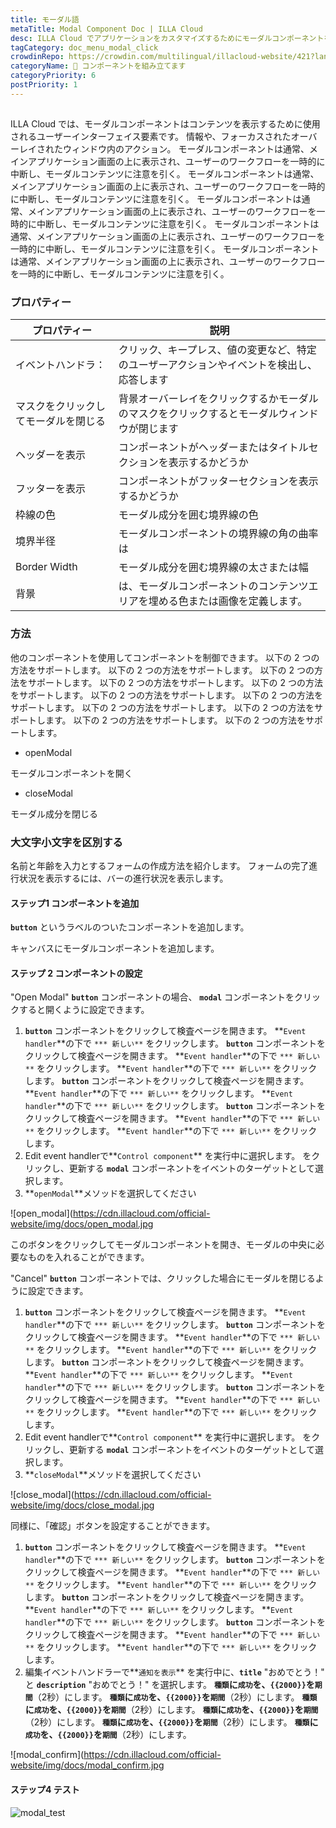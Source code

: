 ```yaml
---
title: モーダル語
metaTitle: Modal Component Doc | ILLA Cloud
desc: ILLA Cloud でアプリケーションをカスタマイズするためにモーダルコンポーネントを使用する方法を学びます。
tagCategory: doc_menu_modal_click
crowdinRepo: https://crowdin.com/multilingual/illacloud-website/421?languages=ja&filter=basic&value=0
categoryName: 🧬 コンポーネントを組み立てます
categoryPriority: 6
postPriority: 1
---
```


## <h2 hidden>モーダルとは？</h2>

ILLA Cloud では、モーダルコンポーネントはコンテンツを表示するために使用されるユーザーインターフェイス要素です。 情報や、フォーカスされたオーバーレイされたウィンドウ内のアクション。 モーダルコンポーネントは通常、メインアプリケーション画面の上に表示され、ユーザーのワークフローを一時的に中断し、モーダルコンテンツに注意を引く。 モーダルコンポーネントは通常、メインアプリケーション画面の上に表示され、ユーザーのワークフローを一時的に中断し、モーダルコンテンツに注意を引く。 モーダルコンポーネントは通常、メインアプリケーション画面の上に表示され、ユーザーのワークフローを一時的に中断し、モーダルコンテンツに注意を引く。 モーダルコンポーネントは通常、メインアプリケーション画面の上に表示され、ユーザーのワークフローを一時的に中断し、モーダルコンテンツに注意を引く。 モーダルコンポーネントは通常、メインアプリケーション画面の上に表示され、ユーザーのワークフローを一時的に中断し、モーダルコンテンツに注意を引く。

### プロパティー

| プロパティー                    | 説明                                                                                            |
| ------------------------- | --------------------------------------------------------------------------------------------- |
| イベントハンドラ：                 | クリック、キープレス、値の変更など、特定のユーザーアクションやイベントを検出し、応答します                                                 |
| マスクをクリックしてモーダルを閉じる        | 背景オーバーレイをクリックするかモーダルのマスクをクリックするとモーダルウィンドウが閉じます                                                |
| ヘッダーを表示                   | コンポーネントがヘッダーまたはタイトルセクションを表示するかどうか                                                             |
| フッターを表示                   | コンポーネントがフッターセクションを表示するかどうか                                                                    |
| 枠線の色                      | モーダル成分を囲む境界線の色                                                                                |
| 境界半径                      | モーダルコンポーネントの境界線の角の曲率は                                                                         |
| Border Width              | モーダル成分を囲む境界線の太さまたは幅                                                                           |
| 背景                        | は、モーダルコンポーネントのコンテンツエリアを埋める色または画像を定義します。                                                       |

### 方法

他のコンポーネントを使用してコンポーネントを制御できます。 以下の 2 つの方法をサポートします。 以下の 2 つの方法をサポートします。 以下の 2 つの方法をサポートします。 以下の 2 つの方法をサポートします。 以下の 2 つの方法をサポートします。 以下の 2 つの方法をサポートします。 以下の 2 つの方法をサポートします。 以下の 2 つの方法をサポートします。 以下の 2 つの方法をサポートします。 以下の 2 つの方法をサポートします。 以下の 2 つの方法をサポートします。

-   openModal

モーダルコンポーネントを開く

-   closeModal

モーダル成分を閉じる

### 大文字小文字を区別する

名前と年齢を入力とするフォームの作成方法を紹介します。 フォームの完了進行状況を表示するには、バーの進行状況を表示します。

#### ステップ1 コンポーネントを追加

**`button`** というラベルのついたコンポーネントを追加します。

キャンバスにモーダルコンポーネントを追加します。

#### ステップ 2 コンポーネントの設定

"Open Modal" **`button`** コンポーネントの場合、 **`modal`** コンポーネントをクリックすると開くように設定できます。

1.  **`button`** コンポーネントをクリックして検査ページを開きます。 **`Event handler`**の下で `*** 新しい**` をクリックします。 **`button`** コンポーネントをクリックして検査ページを開きます。 **`Event handler`**の下で `*** 新しい**` をクリックします。 **`Event handler`**の下で `*** 新しい**` をクリックします。 **`button`** コンポーネントをクリックして検査ページを開きます。 **`Event handler`**の下で `*** 新しい**` をクリックします。 **`Event handler`**の下で `*** 新しい**` をクリックします。 **`button`** コンポーネントをクリックして検査ページを開きます。 **`Event handler`**の下で `*** 新しい**` をクリックします。 **`Event handler`**の下で `*** 新しい**` をクリックします。
2.  Edit event handlerで**`Control component`** を実行中に選択します。 をクリックし、更新する **`modal`** コンポーネントをイベントのターゲットとして選択します。
3.  **`openModal`**メソッドを選択してください

![open_modal]\(https://cdn.illacloud.com/official-website/img/docs/open_modal.jpg

このボタンをクリックしてモーダルコンポーネントを開き、モーダルの中央に必要なものを入れることができます。

"Cancel" **`button`** コンポーネントでは、クリックした場合にモーダルを閉じるように設定できます。

1.  **`button`** コンポーネントをクリックして検査ページを開きます。 **`Event handler`**の下で `*** 新しい**` をクリックします。 **`button`** コンポーネントをクリックして検査ページを開きます。 **`Event handler`**の下で `*** 新しい**` をクリックします。 **`Event handler`**の下で `*** 新しい**` をクリックします。 **`button`** コンポーネントをクリックして検査ページを開きます。 **`Event handler`**の下で `*** 新しい**` をクリックします。 **`Event handler`**の下で `*** 新しい**` をクリックします。 **`button`** コンポーネントをクリックして検査ページを開きます。 **`Event handler`**の下で `*** 新しい**` をクリックします。 **`Event handler`**の下で `*** 新しい**` をクリックします。
2.  Edit event handlerで**`Control component`** を実行中に選択します。 をクリックし、更新する **`modal`** コンポーネントをイベントのターゲットとして選択します。
3.  **`closeModal`**メソッドを選択してください

![close_modal]\(https://cdn.illacloud.com/official-website/img/docs/close_modal.jpg

同様に、「確認」ボタンを設定することができます。

1.  **`button`** コンポーネントをクリックして検査ページを開きます。 **`Event handler`**の下で `*** 新しい**` をクリックします。 **`button`** コンポーネントをクリックして検査ページを開きます。 **`Event handler`**の下で `*** 新しい**` をクリックします。 **`Event handler`**の下で `*** 新しい**` をクリックします。 **`button`** コンポーネントをクリックして検査ページを開きます。 **`Event handler`**の下で `*** 新しい**` をクリックします。 **`Event handler`**の下で `*** 新しい**` をクリックします。 **`button`** コンポーネントをクリックして検査ページを開きます。 **`Event handler`**の下で `*** 新しい**` をクリックします。 **`Event handler`**の下で `*** 新しい**` をクリックします。
2.  編集イベントハンドラーで**`通知を表示`** を実行中に、**`title`** "おめでとう！" と **`description`** "おめでとう！" を選択します。 **`種類`**に`成功`を、`{{2000}}`を**`期間`**（2秒）にします。 **`種類`**に`成功`を、`{{2000}}`を**`期間`**（2秒）にします。 **`種類`**に`成功`を、`{{2000}}`を**`期間`**（2秒）にします。 **`種類`**に`成功`を、`{{2000}}`を**`期間`**（2秒）にします。 **`種類`**に`成功`を、`{{2000}}`を**`期間`**（2秒）にします。 **`種類`**に`成功`を、`{{2000}}`を**`期間`**（2秒）にします。

![modal_confirm]\(https://cdn.illacloud.com/official-website/img/docs/modal_confirm.jpg

#### ステップ4 テスト

![modal_test](https://cdn.illacloud.com/official-website/img/docs/modal_test.gif)
